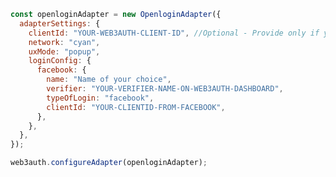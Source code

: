 ```js
const openloginAdapter = new OpenloginAdapter({
  adapterSettings: {
    clientId: "YOUR-WEB3AUTH-CLIENT-ID", //Optional - Provide only if you haven't provided it in the Web3Auth Instantiation Code
    network: "cyan",
    uxMode: "popup",
    loginConfig: {
      facebook: {
        name: "Name of your choice",
        verifier: "YOUR-VERIFIER-NAME-ON-WEB3AUTH-DASHBOARD",
        typeOfLogin: "facebook",
        clientId: "YOUR-CLIENTID-FROM-FACEBOOK",
      },
    },
  },
});

web3auth.configureAdapter(openloginAdapter);
```
